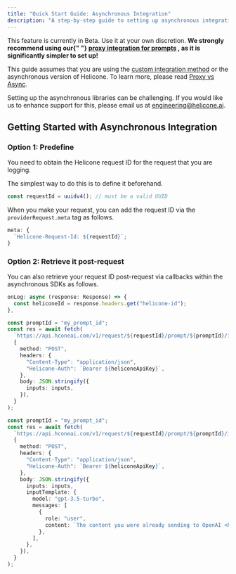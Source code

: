 ```yaml
---
title: "Quick Start Guide: Asynchronous Integration"
description: "A step-by-step guide to setting up asynchronous integration with Helicone."
---
```


<Warning>This feature is currently in Beta. Use it at your own discretion.</Warning>
<Note>
  <b>
    We strongly recommend using our{" "}
    <u>[proxy integration for prompts](/features/prompts/quick-start)</u> , as
    it is significantly simpler to set up!
  </b>
</Note>

This guide assumes that you are using the
[custom integration method](/getting-started/integration-method/custom) or the asynchronous version of Helicone.
To learn more, please read [Proxy vs Async](/getting-started/proxy-vs-async).

Setting up the asynchronous libraries can be challenging. If you would like us to enhance support for this, please email us at [engineering@helicone.ai](mailto:engineering@helicone.ai).

## Getting Started with Asynchronous Integration

<Steps>
  <Step title="Obtain the request ID from your logged request">

### Option 1: Predefine

You need to obtain the Helicone request ID for the request that you are logging.

The simplest way to do this is to define it beforehand.

```ts
const requestId = uuidv4(); // must be a valid UUID
```

When you make your request, you can add the request ID via the `providerRequest.meta` tag as follows.

```ts
meta: {
  `Helicone-Request-Id: ${requestId}`;
}
```

### Option 2: Retrieve it post-request

You can also retrieve your request ID post-request via callbacks within the asynchronous SDKs as follows.

```ts
onLog: async (response: Response) => {
  const heliconeId = response.headers.get("helicone-id");
},
```

  </Step>
  <Step title="Automatically detect your template inputs">

```ts
const promptId = "my_prompt_id";
const res = await fetch(
  `https://api.hconeai.com/v1/request/${requestId}/prompt/${promptId}/inputs`,
  {
    method: "POST",
    headers: {
      "Content-Type": "application/json",
      "Helicone-Auth": `Bearer ${heliconeApiKey}`,
    },
    body: JSON.stringify({
      inputs: inputs,
    }),
  }
);
```

  </Step>
    <Step title="(Optional) Explicitly define your template">

```ts
const promptId = "my_prompt_id";
const res = await fetch(
  `https://api.hconeai.com/v1/request/${requestId}/prompt/${promptId}/inputs`,
  {
    method: "POST",
    headers: {
      "Content-Type": "application/json",
      "Helicone-Auth": `Bearer ${heliconeApiKey}`,
    },
    body: JSON.stringify({
      inputs: inputs,
      inputTemplate: {
        model: "gpt-3.5-turbo",
        messages: [
          {
            role: "user",
            content: `The content you were already sending to OpenAI <helicone-input-prompt key="my_input"/>`,
          },
        ],
      },
    }),
  }
);
```

  </Step>
</Steps>